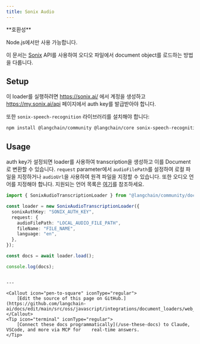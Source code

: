 ```yaml
---
title: Sonix Audio
---
```


<Tip>
**호환성**

Node.js에서만 사용 가능합니다.
</Tip>

이 문서는 [Sonix](https://sonix.ai/) API를 사용하여 오디오 파일에서 document object를 로드하는 방법을 다룹니다.

## Setup

이 loader를 실행하려면 https://sonix.ai/ 에서 계정을 생성하고 https://my.sonix.ai/api 페이지에서 auth key를 발급받아야 합니다.

또한 `sonix-speech-recognition` 라이브러리를 설치해야 합니다:

```bash npm
npm install @langchain/community @langchain/core sonix-speech-recognition
```

## Usage

auth key가 설정되면 loader를 사용하여 transcription을 생성하고 이를 Document로 변환할 수 있습니다.
`request` parameter에서 `audioFilePath`를 설정하여 로컬 파일을 지정하거나 `audioUrl`을 사용하여 원격 파일을 지정할 수 있습니다.
또한 오디오 언어를 지정해야 합니다. 지원되는 언어 목록은 [여기](https://sonix.ai/docs/api#languages)를 참조하세요.

```typescript
import { SonixAudioTranscriptionLoader } from "@langchain/community/document_loaders/web/sonix_audio";

const loader = new SonixAudioTranscriptionLoader({
  sonixAuthKey: "SONIX_AUTH_KEY",
  request: {
    audioFilePath: "LOCAL_AUDIO_FILE_PATH",
    fileName: "FILE_NAME",
    language: "en",
  },
});

const docs = await loader.load();

console.log(docs);
```
```

---

<Callout icon="pen-to-square" iconType="regular">
    [Edit the source of this page on GitHub.](https://github.com/langchain-ai/docs/edit/main/src/oss/javascript/integrations/document_loaders/web_loaders/sonix_audio_transcription.mdx)
</Callout>
<Tip icon="terminal" iconType="regular">
    [Connect these docs programmatically](/use-these-docs) to Claude, VSCode, and more via MCP for    real-time answers.
</Tip>
